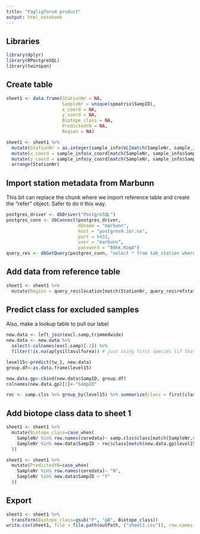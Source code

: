 ```yaml
---
title: "Fagligforum product"
output: html_notebook
---
```


## Libraries
```r
library(dplyr)
library(RPostgreSQL)
library(twinspan)
```

## Create table
```r
sheet1 <- data.frame(StationNr = NA,
                     SampleNr = unique(spmatrix$SampID),
                     x_coord = NA,
                     y_coord = NA,
                     Biotope_class = NA,
                     PredictedYN = NA,
                     Region = NA)

sheet1 <- sheet1 %>%
  mutate(StationNr = as.integer(sample_info$VL[match(SampleNr, sample_info$SampID)])) %>%
  mutate(x_coord = sample_info$x_coord[match(SampleNr, sample_info$SampID)]) %>%
  mutate(y_coord = sample_info$y_coord[match(SampleNr, sample_info$SampID)]) %>%
  arrange(StationNr) 
```

## Import station metadata from Marbunn
This bit can replace the chunk where we import reference table and create the "refer" object. Safer to do it this way.
```r
postgres_driver <- dbDriver("PostgreSQL")
postgres_conn <- dbConnect(postgres_driver,
                           dbname = "marbunn",
                           host = "postgres9.imr.no",
                           port = 5432,
                           user = "marbunn",
                           password = "89kk.KoqA")
query_res <- dbGetQuery(postgres_conn, "select * from tab_station where equipment = 2")

```

## Add data from reference table
```r
sheet1 <- sheet1 %>%
  mutate(Region = query_res$location[match(StationNr, query_res$refstation_no)])
```


## Predict class for excluded samples
Also, make a lookup table to pull our label
```r
new.data <- left_join(excl.samp,trimmedwide)
new.data <- new.data %>%
  select(-colnames(excl.samp)[-1]) %>%
  filter(!is.na(aplysillasulfurea)) # just using first species (if that is NA, all are NA)

level15<-predict(tw_1, new.data)
group.df<-as.data.frame(level15)

new.data.gp<-cbind(new.data$SampID, group.df)
colnames(new.data.gp)[1]<-"SampID"

rec <- samp.clss %>% group_by(level15) %>% summarize(class = first(class))
```

## Add biotope class data to sheet 1
```r
sheet1 <- sheet1 %>%
  mutate(Biotope_class=case_when(
    SampleNr %in% row.names(coredata)~ samp.clss$class[match(SampleNr,samp.clss$SampID)],
    SampleNr %in% new.data$SampID ~ rec$class[match(new.data.gp$level15[match(SampleNr,new.data.gp$SampID)],rec$level15)]
  ))

sheet1 <- sheet1 %>%
  mutate(PredictedYN=case_when(
    SampleNr %in% row.names(coredata)~ "N",
    SampleNr %in% new.data$SampID ~ "Y"
  ))
```

## Export
```r
sheet1 <- sheet1 %>%
  transform(Biotope_class=gsub("P", "pB", Biotope_class))
write.csv(sheet1, file = file.path(outPath, ("sheet1.csv")), row.names = FALSE)
```
